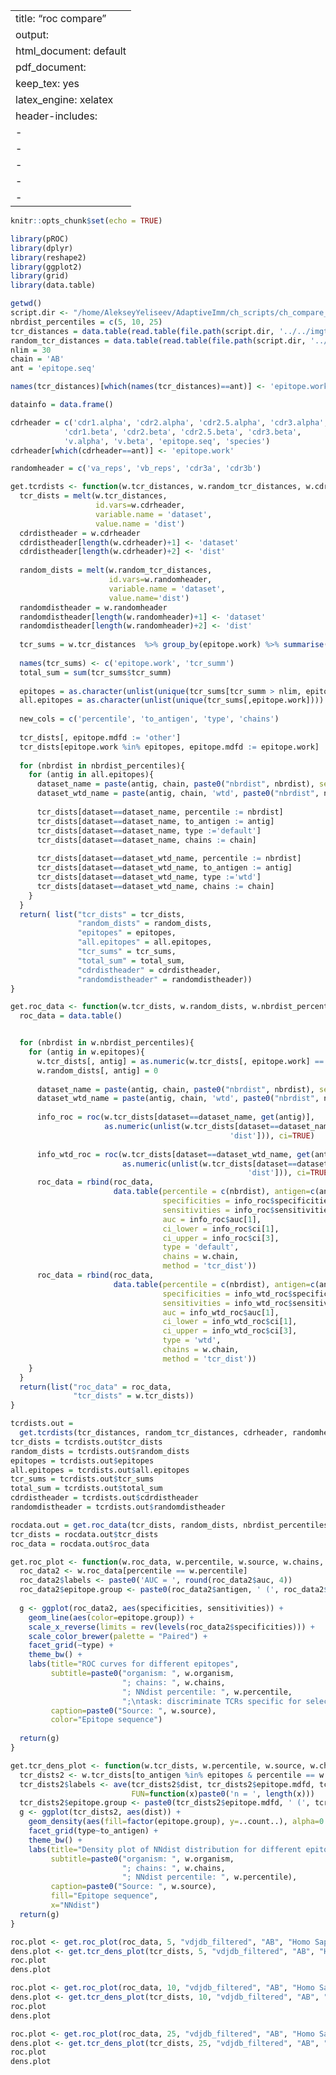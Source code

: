 
---
title: "roc compare"
output:
  html_document: default
  pdf_document:
    keep_tex: yes
    latex_engine: xelatex
header-includes:
- \usepackage{amsmath,amsthm,amssymb}
- \usepackage{mathtext}
- \usepackage[T1,T2A]{fontenc}
- \usepackage[utf8]{inputenc}
- \usepackage[english,russian]{babel}
---
```r
knitr::opts_chunk$set(echo = TRUE)
```

```r
library(pROC)
library(dplyr)
library(reshape2)
library(ggplot2)
library(grid)
library(data.table)
```

```r
getwd()
script.dir <- "/home/AlekseyYeliseev/AdaptiveImm/ch_scripts/ch_compare_methods"
nbrdist_percentiles = c(5, 10, 25)
tcr_distances = data.table(read.table(file.path(script.dir, '../../imgt_work/dists/vdjdb_imgted_filtered_HomoSapiens_AB_nbrdists.tsv'), sep='\t', header=TRUE))
random_tcr_distances = data.table(read.table(file.path(script.dir, '../../imgt_work/random_tcr_distances/vdjdb_imgted_filtered_HomoSapiens_AB_random_nbrdists.tsv'), sep='\t', header=TRUE))
nlim = 30
chain = 'AB'
ant = 'epitope.seq'

names(tcr_distances)[which(names(tcr_distances)==ant)] <- 'epitope.work'

datainfo = data.frame()
```

```r
cdrheader = c('cdr1.alpha', 'cdr2.alpha', 'cdr2.5.alpha', 'cdr3.alpha', 
            'cdr1.beta', 'cdr2.beta', 'cdr2.5.beta', 'cdr3.beta', 
            'v.alpha', 'v.beta', 'epitope.seq', 'species')
cdrheader[which(cdrheader==ant)] <- 'epitope.work'

randomheader = c('va_reps', 'vb_reps', 'cdr3a', 'cdr3b')
```

```r
get.tcrdists <- function(w.tcr_distances, w.random_tcr_distances, w.cdrheader, w.randomheader) {
  tcr_dists = melt(w.tcr_distances, 
                   id.vars=w.cdrheader, 
                   variable.name = 'dataset', 
                   value.name = 'dist')
  cdrdistheader = w.cdrheader
  cdrdistheader[length(w.cdrheader)+1] <- 'dataset'
  cdrdistheader[length(w.cdrheader)+2] <- 'dist'
  
  random_dists = melt(w.random_tcr_distances, 
                      id.vars=w.randomheader, 
                      variable.name = 'dataset', 
                      value.name='dist')
  randomdistheader = w.randomheader
  randomdistheader[length(w.randomheader)+1] <- 'dataset'
  randomdistheader[length(w.randomheader)+2] <- 'dist'
  
  tcr_sums = w.tcr_distances  %>% group_by(epitope.work) %>% summarise(tcr_summ = length(epitope.work)) %>% as.data.table()
  
  names(tcr_sums) <- c('epitope.work', 'tcr_summ')
  total_sum = sum(tcr_sums$tcr_summ)
  
  epitopes = as.character(unlist(unique(tcr_sums[tcr_summ > nlim, epitope.work])))
  all.epitopes = as.character(unlist(unique(tcr_sums[,epitope.work])))
  
  new_cols = c('percentile', 'to_antigen', 'type', 'chains')
  
  tcr_dists[, epitope.mdfd := 'other']
  tcr_dists[epitope.work %in% epitopes, epitope.mdfd := epitope.work]
  
  for (nbrdist in nbrdist_percentiles){
    for (antig in all.epitopes){
      dataset_name = paste(antig, chain, paste0("nbrdist", nbrdist), sep = "_")
      dataset_wtd_name = paste(antig, chain, 'wtd', paste0("nbrdist", nbrdist), sep = "_")
      
      tcr_dists[dataset==dataset_name, percentile := nbrdist]
      tcr_dists[dataset==dataset_name, to_antigen := antig]
      tcr_dists[dataset==dataset_name, type :='default']
      tcr_dists[dataset==dataset_name, chains := chain]
      
      tcr_dists[dataset==dataset_wtd_name, percentile := nbrdist]
      tcr_dists[dataset==dataset_wtd_name, to_antigen := antig]
      tcr_dists[dataset==dataset_wtd_name, type :='wtd']
      tcr_dists[dataset==dataset_wtd_name, chains := chain]
    }
  }
  return( list("tcr_dists" = tcr_dists, 
               "random_dists" = random_dists, 
               "epitopes" = epitopes, 
               "all.epitopes" = all.epitopes, 
               "tcr_sums" = tcr_sums, 
               "total_sum" = total_sum, 
               "cdrdistheader" = cdrdistheader, 
               "randomdistheader" = randomdistheader))
}

```

```r

get.roc_data <- function(w.tcr_dists, w.random_dists, w.nbrdist_percentiles, w.epitopes, w.chain) {
  roc_data = data.table()


  for (nbrdist in w.nbrdist_percentiles){
    for (antig in w.epitopes){
      w.tcr_dists[, antig] = as.numeric(w.tcr_dists[, epitope.work] == antig)
      w.random_dists[, antig] = 0
      
      dataset_name = paste(antig, chain, paste0("nbrdist", nbrdist), sep = "_")
      dataset_wtd_name = paste(antig, chain, 'wtd', paste0("nbrdist", nbrdist), sep = "_")
      
      info_roc = roc(w.tcr_dists[dataset==dataset_name, get(antig)],
                     as.numeric(unlist(w.tcr_dists[dataset==dataset_name, 
                                                 'dist'])), ci=TRUE)
      
      info_wtd_roc = roc(w.tcr_dists[dataset==dataset_wtd_name, get(antig)],
                         as.numeric(unlist(w.tcr_dists[dataset==dataset_wtd_name, 
                                                     'dist'])), ci=TRUE)
      roc_data = rbind(roc_data, 
                       data.table(percentile = c(nbrdist), antigen=c(antig),
                                  specificities = info_roc$specificities,
                                  sensitivities = info_roc$sensitivities,
                                  auc = info_roc$auc[1],
                                  ci_lower = info_roc$ci[1],
                                  ci_upper = info_roc$ci[3],
                                  type = 'default',
                                  chains = w.chain,
                                  method = 'tcr_dist'))
      roc_data = rbind(roc_data, 
                       data.table(percentile = c(nbrdist), antigen=c(antig),
                                  specificities = info_wtd_roc$specificities,
                                  sensitivities = info_wtd_roc$sensitivities,
                                  auc = info_wtd_roc$auc[1],
                                  ci_lower = info_wtd_roc$ci[1],
                                  ci_upper = info_wtd_roc$ci[3],
                                  type = 'wtd',
                                  chains = w.chain,
                                  method = 'tcr_dist'))
    }
  }
  return(list("roc_data" = roc_data, 
              "tcr_dists" = w.tcr_dists))
}

```

```r
tcrdists.out =
  get.tcrdists(tcr_distances, random_tcr_distances, cdrheader, randomheader)
tcr_dists = tcrdists.out$tcr_dists
random_dists = tcrdists.out$random_dists
epitopes = tcrdists.out$epitopes
all.epitopes = tcrdists.out$all.epitopes
tcr_sums = tcrdists.out$tcr_sums
total_sum = tcrdists.out$total_sum
cdrdistheader = tcrdists.out$cdrdistheader
randomdistheader = tcrdists.out$randomdistheader

rocdata.out = get.roc_data(tcr_dists, random_dists, nbrdist_percentiles, epitopes, chain)
tcr_dists = rocdata.out$tcr_dists
roc_data = rocdata.out$roc_data
```



```r
get.roc_plot <- function(w.roc_data, w.percentile, w.source, w.chains, w.organism) {
  roc_data2 <- w.roc_data[percentile == w.percentile]
  roc_data2$labels <- paste0('AUC = ', round(roc_data2$auc, 4))
  roc_data2$epitope.group <- paste0(roc_data2$antigen, ' (', roc_data2$labels, ')')
  
  g <- ggplot(roc_data2, aes(specificities, sensitivities)) +
    geom_line(aes(color=epitope.group)) + 
    scale_x_reverse(limits = rev(levels(roc_data2$specificities))) +
    scale_color_brewer(palette = "Paired") +
    facet_grid(~type) +
    theme_bw() +
    labs(title="ROC curves for different epitopes",
         subtitle=paste0("organism: ", w.organism,
                         "; chains: ", w.chains,
                         "; NNdist percentile: ", w.percentile,
                         ";\ntask: discriminate TCRs specific for selected epitope from TCRs specific to other epitopes"),
         caption=paste0("Source: ", w.source),
         color="Epitope sequence")
  
  return(g)
}
```


```r
get.tcr_dens_plot <- function(w.tcr_dists, w.percentile, w.source, w.chains, w.organism) {
  tcr_dists2 <- w.tcr_dists[to_antigen %in% epitopes & percentile == w.percentile]
  tcr_dists2$labels <- ave(tcr_dists2$dist, tcr_dists2$epitope.mdfd, tcr_dists2$type, tcr_dists2$to_antigen,
                           FUN=function(x)paste0('n = ', length(x)))
  tcr_dists2$epitope.group <- paste0(tcr_dists2$epitope.mdfd, ' (', tcr_dists2$labels,')')
  g <- ggplot(tcr_dists2, aes(dist)) +
    geom_density(aes(fill=factor(epitope.group), y=..count..), alpha=0.3) + 
    facet_grid(type~to_antigen) + 
    theme_bw() +
    labs(title="Density plot of NNdist distribution for different epitope repertoires",
         subtitle=paste0("organism: ", w.organism,
                         "; chains: ", w.chains, 
                         "; NNdist percentile: ", w.percentile),
         caption=paste0("Source: ", w.source),
         fill="Epitope sequence", 
         x="NNdist")
  return(g)
}
```

```r
roc.plot <- get.roc_plot(roc_data, 5, "vdjdb_filtered", "AB", "Homo Sapiens")
dens.plot <- get.tcr_dens_plot(tcr_dists, 5, "vdjdb_filtered", "AB", "Homo Sapiens")
roc.plot
dens.plot
```

```r
roc.plot <- get.roc_plot(roc_data, 10, "vdjdb_filtered", "AB", "Homo Sapiens")
dens.plot <- get.tcr_dens_plot(tcr_dists, 10, "vdjdb_filtered", "AB", "Homo Sapiens")
roc.plot
dens.plot
```

```r
roc.plot <- get.roc_plot(roc_data, 25, "vdjdb_filtered", "AB", "Homo Sapiens")
dens.plot <- get.tcr_dens_plot(tcr_dists, 25, "vdjdb_filtered", "AB", "Homo Sapiens")
roc.plot
dens.plot
```